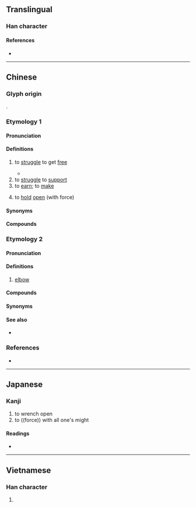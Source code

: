 {{also|挣}}
{{character info}}
==Translingual==

===Han character===
{{Han char|rn=64|rad=手|as=08|sn=11|four=52057|canj=QBSD|ids=⿰扌爭}}

====References====
* {{Han ref|kx=0438.030|dkj=12265|dj=0788.010|hdz=31901.021|uh=6399|ud=25497|bh=B1C3|bd=45507}}

----

==Chinese==
{{zh-forms|s=挣}}

===Glyph origin===
{{Han compound|手|爭|c1=s|c2=p|t1=hand|ls=psc|no_och2=1}}.

===Etymology 1===

====Pronunciation====
{{zh-pron
|m=zhèng,zhēng
|m_note=Mainland: zhēng - used only in {{zh-l|掙扎|tr=zhēngzhá}}
Taiwan: zhèng - "to earn (money)"; zhēng - other senses
|ma=y
|dg=зын3
|c=zaang1,zang1,zaang6
|md=cĕng
|mn=qz:chng/xm,zz:cheng/tw:chiⁿ/tw:chiāⁿ
|w=1tsen
|cat=v
}}

====Definitions====
{{zh-hanzi}}

# to [[struggle]] to get [[free]]
#: {{zh-x|掙{zhēng}扎|to struggle}}
#: {{zh-co|掙 斷 繩索|to break oneself free from a rope}}
#* {{zh-x|那 獃{dāi}子 左 掙 右 掙，掙 不 得 脫手。||ref=Xiyouji}}
# to [[struggle]] to [[support]]
# to [[earn]]; to [[make]]
#: {{zh-x|你 每 個 月 掙 多少 錢？|How much do you make each month?}}
# to [[hold]] [[open]] (with force)

====Synonyms====
{{zh-dial|掙}}

====Compounds====
{{zh-der|呆呆掙掙|呆掙|囈掙|垂死掙扎|展掙|彈掙|扎掙|打掙|掙命|掙扎|掙挫|掙揣|掙脫|掙臉|掙錢|掙開|掙䦟|放懞掙|痴掙|硬掙|立掙|馬掙力戰}}

===Etymology 2===

====Pronunciation====
{{zh-pron
|c=zaang1
|cat=v
}}

====Definitions====
{{zh-hanzi}} {{tlb|zh|Cantonese}}
# {{lb|zh|anatomy}} [[elbow]]

====Compounds====
{{zh-der|手掙|批掙|鬆掙|托手掙}}

====Synonyms====
{{zh-dial|胳膊肘}}

====See also====
* {{zh-l|踭}}

===References===
* {{R:yue:Hanzi}}

{{zh-cat|Intermediate}}

----

==Japanese==

===Kanji===
{{ja-kanji|grade=|rs=手08}}

# to wrench open
# to ((force)) with all one's might

====Readings====
* {{ja-readings|on=[[そう]] (sō), [[しょう]] (shō)|kun=[[さす]] (sasu)}}

----

==Vietnamese==

===Han character===
{{vi-readings|reading=tránh, giành|rs=手08}}

# {{rfdef|vi|sort=手08}}